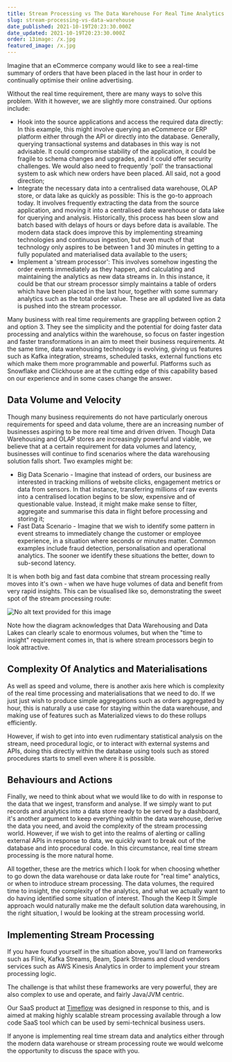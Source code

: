 ```yaml
---
title: Stream Processing vs The Data Warehouse For Real Time Analytics
slug: stream-processing-vs-data-warehouse
date_published: 2021-10-19T20:23:30.000Z
date_updated: 2021-10-19T20:23:30.000Z
order: 13image: /x.jpg
featured_image: /x.jpg
---
```


Imagine that an eCommerce company would like to see a real-time summary of orders that have been placed in the last hour in order to continually optimise their online advertising.

Without the real time requirement, there are many ways to solve this problem. With it however, we are slightly more constrained. Our options include:

- Hook into the source applications and access the required data directly: In this example, this might involve querying an eCommerce or ERP platform either through the API or directly into the database. Generally, querying transactional systems and databases in this way is not advisable. It could compromise stability of the application, it could be fragile to schema changes and upgrades, and it could offer security challenges. We would also need to frequently 'poll' the transactional system to ask which new orders have been placed. All said, not a good direction;
- Integrate the necessary data into a centralised data warehouse, OLAP store, or data lake as quickly as possible: This is the go-to approach today. It involves frequently extracting the data from the source application, and moving it into a centralised date warehouse or data lake for querying and analysis. Historically, this process has been slow and batch based with delays of hours or days before data is available. The modern data stack does improve this by implementing streaming technologies and continuous ingestion, but even much of that technology only aspires to be between 1 and 30 minutes in getting to a fully populated and materialised data available to the users;
- Implement a 'stream processor': This involves somehow ingesting the order events immediately as they happen, and calculating and maintaining the analytics as new data streams in. In this instance, it could be that our stream processor simply maintains a table of orders which have been placed in the last hour, together with some summary analytics such as the total order value. These are all updated live as data is pushed into the stream processor.

Many business with real time requirements are grappling between option 2 and option 3. They see the simplicity and the potential for doing faster data processing and analytics within the warehouse, so focus on faster ingestion and faster transformations in an aim to meet their business requirements. At the same time, data warehousing technology is evolving, giving us features such as Kafka integration, streams, scheduled tasks, external functions etc which make them more programmable and powerful. Platforms such as Snowflake and Clickhouse are at the cutting edge of this capability based on our experience and in some cases change the answer.

## Data Volume and Velocity

Though many business requirements do not have particularly onerous requirements for speed and data volume, there are an increasing number of businesses aspiring to be more real time and driven driven. Though Data Warehousing and OLAP stores are increasingly powerful and viable, we believe that at a certain requirement for data volumes and latency, businesses will continue to find scenarios where the data warehousing solution falls short. Two examples might be:

- Big Data Scenario - Imagine that instead of orders, our business are interested in tracking millions of website clicks, engagement metrics or data from sensors. In that instance, transferring millions of raw events into a centralised location begins to be slow, expensive and of questionable value. Instead, it might make make sense to filter, aggregate and summarise this data in flight before processing and storing it;
- Fast Data Scenario - Imagine that we wish to identify some pattern in event streams to immediately change the customer or employee experience, in a situation where seconds or minutes matter. Common examples include fraud detection, personalisation and operational analytics. The sooner we identify these situations the better, down to sub-second latency.

It is when both big and fast data combine that stream processing really moves into it's own - when we have huge volumes of data and benefit from very rapid insights. This can be visualised like so, demonstrating the sweet spot of the stream processing route:

![No alt text provided for this image](https://media-exp1.licdn.com/dms/image/C5612AQEC4m_lsKeXDg/article-inline_image-shrink_1500_2232/0/1633530313262?e=1640217600&amp;v=beta&amp;t=XOQoqxey2eB9eORq9bW4mcN94LdHS55V96KDhHcdVn4)

Note how the diagram acknowledges that Data Warehousing and Data Lakes can clearly scale to enormous volumes, but when the "time to insight" requirement comes in, that is where stream processors begin to look attractive.

## Complexity Of Analytics and Materialisations

As well as speed and volume, there is another axis here which is complexity of the real time processing and materialisations that we need to do. If we just just wish to produce simple aggregations such as orders aggregated by hour, this is naturally a use case for staying within the data warehouse, and making use of features such as Materialized views to do these rollups efficiently.

However, if wish to get into into even rudimentary statistical analysis on the stream, need procedural logic, or to interact with external systems and APIs, doing this directly within the database using tools such as stored procedures starts to smell even where it is possible.

## Behaviours and Actions

Finally, we need to think about what we would like to do with in response to the data that we ingest, transform and analyse. If we simply want to put records and analytics into a data store ready to be served by a dashboard, it's another argument to keep everything within the data warehouse, derive the data you need, and avoid the complexity of the stream processing world. However, if we wish to get into the realms of alerting or calling external APIs in response to data, we quickly want to break out of the database and into procedural code. In this circumstance, real time stream processing is the more natural home.

All together, these are the metrics which I look for when choosing whether to go down the data warehouse or data lake route for "real time" analytics, or when to introduce stream processing. The data volumes, the required time to insight, the complexity of the analytics, and what we actually want to do having identified some situation of interest. Though the Keep It Simple approach would naturally make me the default solution data warehousing, in the right situation, I would be looking at the stream processing world.

## Implementing Stream Processing

If you have found yourself in the situation above, you'll land on frameworks such as Flink, Kafka Streams, Beam, Spark Streams and cloud vendors services such as AWS Kinesis Analytics in order to implement your stream processing logic.

The challenge is that whilst these frameworks are very powerful, they are also complex to use and operate, and fairly Java/JVM centric.

Our SaaS product at [Timeflow](/) was designed in response to this, and is aimed at making highly scalable stream processing available through a low code SaaS tool which can be used by semi-technical business users.

If anyone is implementing real time stream data and analytics either through the modern data warehouse or stream processing route we would welcome the opportunity to discuss the space with you.
